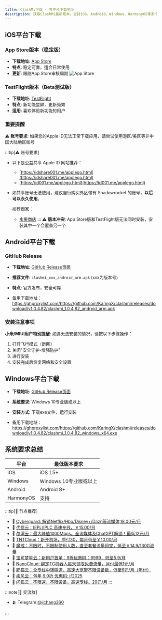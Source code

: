 ```yaml
---
title: ClashMi下载 - 各平台下载地址
description: 获取ClashMi最新版本，支持iOS、Android、Windows、HarmonyOS等多个平台。完全免费，无需付费即可使用全部功能。
---
```



## iOS平台下载

### App Store版本（稳定版）

- **下载地址**: [App Store](https://apps.apple.com/us/app/clash-mi/id6744321968)
- **特点**: 稳定可靠，适合日常使用
- **更新**: 跟随App Store审核周期
![App Store](/assets/clashmi/clashmi1.png "App Store")
### TestFlight版本（Beta测试版）

- **下载地址**: [TestFlight](https://testflight.apple.com/join/bjHXktB3)
- **特点**: 新功能尝鲜，更新频繁
- **适用**: 喜欢体验新功能的用户

### 重要提醒

⚠️ **账号要求**: 如果您的Apple ID无法正常下载应用，请尝试使用港区/美区等非中国大陆地区账号

:::tip[⚠️ 账号要求]
-   以下是公益共享 Apple ID 网站推荐：
    
    -   [https://idshare001.me/applego.html](https://idshare001.me/applego.html)
    -   [https://id001.me/applego.html](https://id001.me/applego.html)
-   如共享账号无法使用，建议自行购买外区带有 Shadowrocket 的账号，**以后可以永久使用**。

    推荐商家：
    
    -   [水果商店](https://appleshop.win)
:::
⚠️ **版本冲突**: App Store版和TestFlight版无法同时安装，安装其中一个会覆盖另一个

## Android平台下载

### GitHub Release

- **下载地址**: [GitHub Release页面](https://github.com/KaringX/clashmi/releases)
- **推荐文件**: `clashmi_xxx_android_arm.apk` (xxx为版本号)
- **特点**: 官方发布，安全可靠


- 备用下载地址：https://ghproxylist.com/https://github.com/KaringX/clashmi/releases/download/v1.0.4.82/clashmi_1.0.4.82_android_arm.apk
### 安装注意事项

**小米/MIUI用户特别提醒**:
如遇无法安装的情况，请按以下步骤操作：
1. 打开飞行模式（断网）
2. 关闭"安全守护-增强防护"
3. 进行安装
4. 安装完成后恢复网络和安全设置

## Windows平台下载

- **下载地址**: [GitHub Release页面](https://github.com/KaringX/clashmi/releases)
- **系统要求**: Windows 10专业版或以上
- **安装方式**: 下载exe文件，运行安装

- 备用下载地址：https://ghproxylist.com/https://github.com/KaringX/clashmi/releases/download/v1.0.4.82/clashmi_1.0.4.82_windows_x64.exe

## 系统要求总结

| 平台 | 最低版本要求 |
|------|-------------|
| iOS | iOS 15+ |
| Windows | Windows 10专业版或以上 |
| Android | Android 8+ |
| HarmonyOS | 支持 |

:::tip[🎉 节点推荐]
- 🚀 [Cyberguard: 解锁Netflix/Hbo/Disney+/Dazn等流媒体,18.00元/月](https://www.cyberguard.best/#/register?code=XsreC0T5)
- 🚀 [优信云：IEPL/IPLC 高速专线，￥15.00/月](https://www.优信云.com/#/register?code=JRtE5uIV)
- 🚀 [尔湾云：最大峰值1000Mbps，全流媒体及ChatGPT解锁！最低12元/月](https://erwan6.net/auth/register?code=BoObCd)
- 🚀 [TNTCloud：新开机场，季付30，每月低至￥10.00/月](https://haibing822.tntvipaff.cc/#/register?code=GtjJVgml)
- 🚀 [魔戒：不限时，不限制使用人数，直至套餐流量用完，低至￥14.9/130G流量](https://mojie.app/#/register?code=sSdtPtLo)
- 🚀 [宝可梦星云：新用户首单：9折优惠码：9999，低至5.9/月 ](https://a.suola.link/pokemon)
- 🚀 [NanoCloud: 绑定TG机器人每天领取免费流量，月付最低1元/月](https://edu.uodoo.bid/auth/register?code=JMiOQDHf)
- 🚀 [肥猫云：全专线中转隧道，高速大宽带不限设备数，低至6元/月（年付）](https://fchb1188.fcvipaff.cc/register?aff=X1vZd2wf)
- 🚀 [疾风云：包年 6.9折 优惠码: jf2025](https://homes.tr25.cn?code=ReCm)
- 🚀 [闪狐云：不限速，不限设备。高速专线。20元/月](https://inv02.ffaff.cc/register?aff=WQApz2pv)
:::

:::note[💬 交流群]

- 🫂 Telegram:[@jichang360](https://t.me/jichang360)

:::